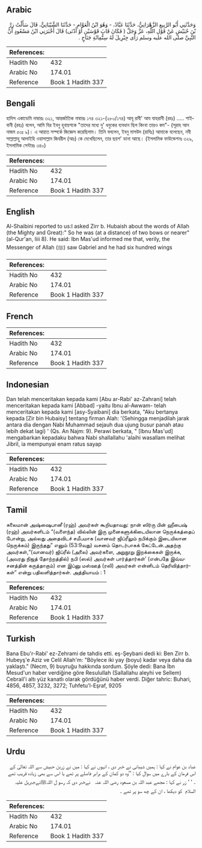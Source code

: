 ## Arabic


<div dir="rtl" lang="ar" style={{fontSize:'larger',backgroundColor:'#f8f9fa',padding:20}}>
وَحَدَّثَنِي أَبُو الرَّبِيعِ الزَّهْرَانِيُّ، حَدَّثَنَا عَبَّادٌ، - وَهُوَ ابْنُ الْعَوَّامِ - حَدَّثَنَا الشَّيْبَانِيُّ، قَالَ سَأَلْتُ زِرَّ بْنَ حُبَيْشٍ عَنْ قَوْلِ اللَّهِ، عَزَّ وَجَلَّ ‏(‏ فَكَانَ قَابَ قَوْسَيْنِ أَوْ أَدْنَى‏)‏ قَالَ أَخْبَرَنِي ابْنُ مَسْعُودٍ أَنَّ النَّبِيَّ صلى الله عليه وسلم رَأَى جِبْرِيلَ لَهُ سِتُّمِائَةِ جَنَاحٍ ‏.‏
</div>
<div style={{backgroundColor:'#f8f9fa',padding:20, marginBottom: 10}}><table> <thead> <tr> <th>References:</th> <th></th> </tr> </thead> <tbody><tr><td>Hadith No</td><td>432</td></tr><tr><td>Arabic No</td><td>174.01</td></tr><tr><td>Reference</td><td>Book 1 Hadith 337</td></tr></tbody></table></div>

## Bengali


<div dir="ltr" lang="bn" style={{fontSize:'larger',backgroundColor:'#f8f9fa',padding:20}}>
হাদিস একাডেমি নাম্বারঃ ৩২১, আন্তর্জাতিক নাম্বারঃ ১৭৪ ৩২১-(২৮০/১৭৪) আবূ রাবী' আয যাহরানী (রহঃ) ..... শাইবানী (রহঃ) বলেন, আমি যির ইবনু হুবায়শকে "তাদের মধ্যে দু' ধনুকের ব্যবধান ছিল কিংবা তারও কম"- (সূরাহ আন নাজম ৫৩ঃ ৯)। এ আয়াত সম্পর্কে জিজ্ঞেস করেছিলাম। তিনি বললেন, ইবনু মাসউদ (রাযিঃ) আমাকে বলেছেন, নবী সাল্লাল্লাহু আলাইহি ওয়াসাল্লাম জিবরীল (আঃ) কে দেখেছিলেন, তার ছয়শ' ডানা আছে। (ইসলামিক ফাউন্ডেশনঃ ৩২৯, ইসলামিক সেন্টারঃ ৩৪০)
</div>
<div style={{backgroundColor:'#f8f9fa',padding:20, marginBottom: 10}}><table> <thead> <tr> <th>References:</th> <th></th> </tr> </thead> <tbody><tr><td>Hadith No</td><td>432</td></tr><tr><td>Arabic No</td><td>174.01</td></tr><tr><td>Reference</td><td>Book 1 Hadith 337</td></tr></tbody></table></div>

## English


<div dir="ltr" lang="en" style={{fontSize:'larger',backgroundColor:'#f8f9fa',padding:20}}>
Al-Shaibini reported to us:I asked Zirr b. Hubaish about the words of Allah (the Mighty and Great):" So he was (at a distance) of two bows or nearer" (al-Qur'an, Iiii 8). He said: Ibn Mas'ud informed me that, verily, the Messenger of Allah (ﷺ) saw Gabriel and he had six hundred wings
</div>
<div style={{backgroundColor:'#f8f9fa',padding:20, marginBottom: 10}}><table> <thead> <tr> <th>References:</th> <th></th> </tr> </thead> <tbody><tr><td>Hadith No</td><td>432</td></tr><tr><td>Arabic No</td><td>174.01</td></tr><tr><td>Reference</td><td>Book 1 Hadith 337</td></tr></tbody></table></div>

## French


<div dir="ltr" lang="fr" style={{fontSize:'larger',backgroundColor:'#f8f9fa',padding:20}}>

</div>
<div style={{backgroundColor:'#f8f9fa',padding:20, marginBottom: 10}}><table> <thead> <tr> <th>References:</th> <th></th> </tr> </thead> <tbody><tr><td>Hadith No</td><td>432</td></tr><tr><td>Arabic No</td><td>174.01</td></tr><tr><td>Reference</td><td>Book 1 Hadith 337</td></tr></tbody></table></div>

## Indonesian


<div dir="ltr" lang="id" style={{fontSize:'larger',backgroundColor:'#f8f9fa',padding:20}}>
Dan telah menceritakan kepada kami [Abu ar-Rabi' az-Zahrani] telah menceritakan kepada kami [Abbad] -yaitu Ibnu al-Awwam- telah menceritakan kepada kami [asy-Syaibani] dia berkata, "Aku bertanya kepada [Zir bin Hubaisy] tentang firman Alah: '(Sehingga menjadilah jarak antara dia dengan Nabi Muhammad sejauh dua ujung busur panah atau lebih dekat lagi) ' (Qs. An Najm: 9). Perawi berkata, " [Ibnu Mas'ud] mengabarkan kepadaku bahwa Nabi shallallahu 'alaihi wasallam melihat Jibril, ia mempunyai enam ratus sayap
</div>
<div style={{backgroundColor:'#f8f9fa',padding:20, marginBottom: 10}}><table> <thead> <tr> <th>References:</th> <th></th> </tr> </thead> <tbody><tr><td>Hadith No</td><td>432</td></tr><tr><td>Arabic No</td><td>174.01</td></tr><tr><td>Reference</td><td>Book 1 Hadith 337</td></tr></tbody></table></div>

## Tamil


<div dir="ltr" lang="ta" style={{fontSize:'larger',backgroundColor:'#f8f9fa',padding:20}}>
சுலைமான் அஷ்ஷைபானீ (ரஹ்) அவர்கள் கூறியதாவது: நான் ஸிர்ரு பின் ஹீபைஷ் (ரஹ்) அவர்களிடம் “(வளைந்த) வில்லின் இரு முனைகளுக்கிடையிலான நெருக்கத்தைப் போன்று, அல்லது அதைவிடச் சமீபமாக (வானவர் ஜிப்ரீலும் நபிக்கும் இடையிலான நெருக்கம்) இருந்தது” எனும் (53:9வது) வசனம் தொடர்பாகக் கேட்டேன்.அதற்கு அவர்கள்,“(வானவர்) ஜிப்ரீல் (அலை) அவர்களை, அறுநூறு இறக்கைகள் இருக்க, (அவரது நிஜத் தோற்றத்தில்) நபி (ஸல்) அவர்கள் பார்த்தார்கள்’ (என்பதே இவ்வசனத்தின் கருத்தாகும்) என இப்னு மஸ்ஊத் (ரலி) அவர்கள் என்னிடம் தெரிவித்தார்கள்” என்று பதிலளித்தார்கள். அத்தியாயம் : 1
</div>
<div style={{backgroundColor:'#f8f9fa',padding:20, marginBottom: 10}}><table> <thead> <tr> <th>References:</th> <th></th> </tr> </thead> <tbody><tr><td>Hadith No</td><td>432</td></tr><tr><td>Arabic No</td><td>174.01</td></tr><tr><td>Reference</td><td>Book 1 Hadith 337</td></tr></tbody></table></div>

## Turkish


<div dir="ltr" lang="tr" style={{fontSize:'larger',backgroundColor:'#f8f9fa',padding:20}}>
Bana Ebu'r-Rabi' ez-Zehrami de tahdis etti. eş-Şeybani dedi ki: Ben Zirr b. Hubeyş'e Aziz ve Celil Allah'm: "Böylece iki yay (boyu) kadar veya daha da yaklaştı." (Necm, 9) buyruğu hakkında sordum. Şöyle dedi: Bana İbn Mesud'un haber verdiğine göre Resulullah (Sallallahu aleyhi ve Sellem) Cebrail'i altı yüz kanatlı olarak gördüğünü haber verdi. Diğer tahric: Buhari, 4856, 4857, 3232, 3272; Tuhfetu'l-Eşraf, 9205
</div>
<div style={{backgroundColor:'#f8f9fa',padding:20, marginBottom: 10}}><table> <thead> <tr> <th>References:</th> <th></th> </tr> </thead> <tbody><tr><td>Hadith No</td><td>432</td></tr><tr><td>Arabic No</td><td>174.01</td></tr><tr><td>Reference</td><td>Book 1 Hadith 337</td></tr></tbody></table></div>

## Urdu


<div dir="rtl" lang="ur" style={{fontSize:'larger',backgroundColor:'#f8f9fa',padding:20}}>
عباد بن عوام نے کہا : ہمیں شیبانی نے خبر دی ، انہوں نے کہا : میں نے زربن حبیش سے اللہ تعالیٰ کے اس فرمان کے بارے میں سوال کیا : ’’وہ دو کمان کے برابر فاصلے پر تھے یا اس سے بھی زیادہ قریب تھے ۔ ‘ ‘ زر نے کہا : مجھے عبد اللہ بن مسعود ‌رضی ‌اللہ ‌عنہ ‌ ‌ نےخبر دی کہ رسو ل اللہﷺنےجبریل ‌علیہ ‌السلام ‌ کو دیکھا ، ان کے چھ سو پر تھے ۔
</div>
<div style={{backgroundColor:'#f8f9fa',padding:20, marginBottom: 10}}><table> <thead> <tr> <th>References:</th> <th></th> </tr> </thead> <tbody><tr><td>Hadith No</td><td>432</td></tr><tr><td>Arabic No</td><td>174.01</td></tr><tr><td>Reference</td><td>Book 1 Hadith 337</td></tr></tbody></table></div>